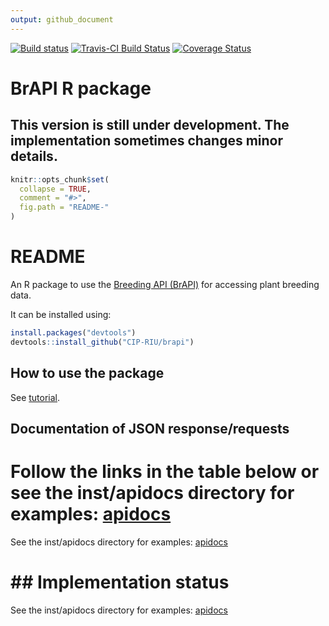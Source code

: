 ```yaml
---
output: github_document
---
```

[![Build status](https://ci.appveyor.com/api/projects/status/bxwa9k9xbo4i7h2d?svg=true)](https://ci.appveyor.com/project/c5sire/brapi)
[![Travis-CI Build Status](https://travis-ci.org/c5sire/brapi.svg?branch=master)](https://travis-ci.org/c5sire/brapi)
[![Coverage Status](https://coveralls.io/repos/github/c5sire/brapi/badge.svg)](https://coveralls.io/github/c5sire/brapi)

<!-- README.md is generated from README.Rmd. Please edit that file -->

# BrAPI R package 

## This version is still under development. The implementation sometimes changes minor details.

```r
knitr::opts_chunk$set(
  collapse = TRUE,
  comment = "#>",
  fig.path = "README-"
)
```

# README

An R package to use the [Breeding API (BrAPI)](http://docs.brapi.apiary.io) for accessing plant breeding data.

It can be installed using:

```r
install.packages("devtools")
devtools::install_github("CIP-RIU/brapi")
```


## How to use the package

See [tutorial](https://github.com/c5sire/brapi/blob/master/inst/doc/tutorial.Rmd).

## Documentation of JSON response/requests


Follow the links in the table below or see the inst/apidocs directory for examples: [apidocs](https://github.com/c5sire/brapi/blob/master/inst/apidocs/README.md)
=======
See the inst/apidocs directory for examples: [apidocs](https://github.com/c5sire/brapi/blob/master/inst/apidocs/README.md)


## Implementation status
=======
See the inst/apidocs directory for examples: [apidocs](https://github.com/c5sire/brapi/blob/master/inst/apidocs/README.md)


